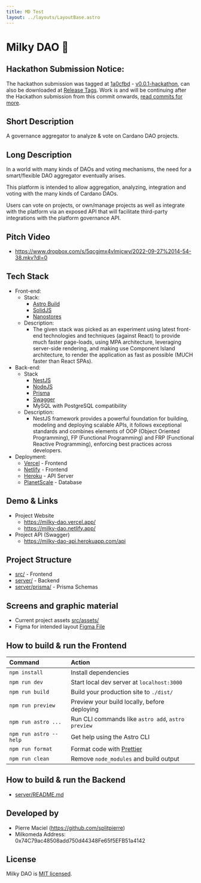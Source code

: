 ```yaml
---
title: MD Test
layout: ../layouts/LayoutBase.astro
---
```


# Milky DAO 🌌

## Hackathon Submission Notice:

The hackathon submission was tagged at [1a0cfbd](https://github.com/splitpierre/milky-dao/commit/1a0cfbde34ff5d755a5a00fc40a30bb96cb4c479) - [v0.0.1-hackathon](https://github.com/splitpierre/milky-dao/tree/v0.0.1-hackathon), can also be downloaded at [Release Tags](https://github.com/splitpierre/milky-dao/tags). Work is and will be continuing after the Hackathon submission from this commit onwards, [read commits for more](https://github.com/splitpierre/milky-dao/commits/main).

## Short Description

A governance aggregator to analyze & vote on Cardano DAO projects.

## Long Description

In a world with many kinds of DAOs and voting mechanisms, the need for a smart/flexible DAO aggregator eventually arises.

This platform is intended to allow aggregation, analyzing, integration and voting with the many kinds of Cardano DAOs.

Users can vote on projects, or own/manage projects as well as integrate with the platform via an exposed API that will facilitate third-party integrations with the platform governance API.

## Pitch Video

- https://www.dropbox.com/s/5qcgjmx4vlmjcwy/2022-09-27%2014-54-38.mkv?dl=0

## Tech Stack

- Front-end:
  - Stack:
    - [Astro Build](https://astro.build/)
    - [SolidJS](https://www.solidjs.com/)
    - [Nanostores](https://github.com/nanostores/nanostores)
  - Description:
    - The given stack was picked as an experiment using latest front-end technologies and techniques (against React) to provide much faster page-loads, using MPA architecture, leveraging server-side rendering, and making use Component Island architecture, to render the application as fast as possible (MUCH faster than React SPAs).
- Back-end:
  - Stack
    - [NestJS](https://docs.nestjs.com/)
    - [NodeJS](https://nodejs.dev/en/)
    - [Prisma](https://prisma.io/)
    - [Swagger](https://swagger.io/)
    - MySQL with PostgreSQL compatibility
  - Description:
    - NestJS framework provides a powerful foundation for building, modeling and deploying scalable APIs, it follows exceptional standards and combines elements of OOP (Object Oriented Programming), FP (Functional Programming) and FRP (Functional Reactive Programming), enforcing best practices across developers.
- Deployment:
  - [Vercel](https://vercel.com/) - Frontend
  - [Netlify](https://netlify.app/) - Frontend
  - [Heroku](https://heroku.com/) - API Server
  - [PlanetScale](https://planetscale.com/) - Database

## Demo & Links

- Project Website
  - https://milky-dao.vercel.app/
  - https://milky-dao.netlify.app/
- Project API (Swagger)
  - https://milky-dao-api.herokuapp.com/api

## Project Structure

- [src/](src/) - Frontend
- [server/](server/) - Backend
- [server/prisma/](server/prisma/) - Prisma Schemas

## Screens and graphic material

- Current project assets [src/assets/](src/assets/)
- Figma for intended layout [Figma File](https://www.figma.com/file/f0uA5u7FgFkaKVDadjUu7h/Milky-DAO?node-id=2%3A2)

## How to build & run the Frontend

| Command                | Action                                             |
| :--------------------- | :------------------------------------------------- |
| `npm install`          | Install dependencies                               |
| `npm run dev`          | Start local dev server at `localhost:3000`         |
| `npm run build`        | Build your production site to `./dist/`            |
| `npm run preview`      | Preview your build locally, before deploying       |
| `npm run astro ...`    | Run CLI commands like `astro add`, `astro preview` |
| `npm run astro --help` | Get help using the Astro CLI                       |
| `npm run format`       | Format code with [Prettier](https://prettier.io/)  |
| `npm run clean`        | Remove `node_modules` and build output             |

## How to build & run the Backend

- [server/README.md](server/README.md)

## Developed by

- Pierre Maciel (https://github.com/splitpierre)
- Milkomeda Address: 0x74C79ac48508add750d44348Fe65f5EFB51a4142

## License

Milky DAO is [MIT licensed](LICENSE).
